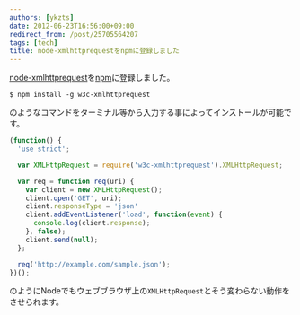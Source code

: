 ```yaml
---
authors: [ykzts]
date: 2012-06-23T16:56:00+09:00
redirect_from: /post/25705564207
tags: [tech]
title: node-xmlhttprequestをnpmに登録しました
---
```


[node-xmlhttprequest](https://github.com/ykzts/node-xmlhttprequest)を[npm](http://npmjs.org/)に登録しました。

<!--truncate-->

```console
$ npm install -g w3c-xmlhttprequest
```

のようなコマンドをターミナル等から入力する事によってインストールが可能です。

```javascript
(function() {
  'use strict';

  var XMLHttpRequest = require('w3c-xmlhttprequest').XMLHttpRequest;

  var req = function req(uri) {
    var client = new XMLHttpRequest();
    client.open('GET', uri);
    client.responseType = 'json'
    client.addEventListener('load', function(event) {
      console.log(client.response);
    }, false);
    client.send(null);
  };

  req('http://example.com/sample.json');
})();
```

のようにNodeでもウェブブラウザ上の`XMLHttpRequest`とそう変わらない動作をさせられます。
